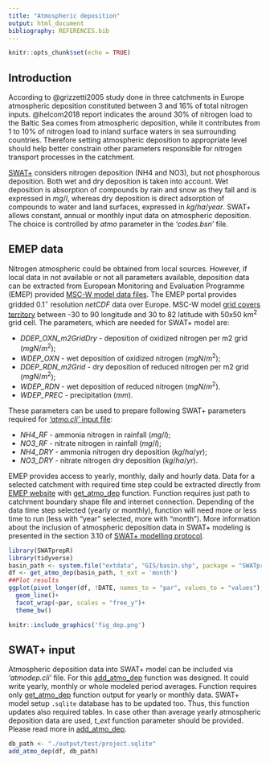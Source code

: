 ```yaml
---
title: "Atmospheric deposition"
output: html_document
bibliography: REFERENCES.bib
---
```


```r
knitr::opts_chunk$set(echo = TRUE)
```

## Introduction

According to @grizzetti2005 study done in three catchments in Europe atmospheric deposition constituted between 3 and 16% of total nitrogen inputs. @helcom2018 report indicates the around 30% of nitrogen load to the Baltic Sea comes from atmospheric deposition, while it contributes from 1 to 10% of nitrogen load to inland surface waters in sea surrounding countries. Therefore setting atmospheric deposition to appropriate level should help better constrain other parameters responsible for nitrogen transport processes in the catchment.

[SWAT+](https://swat.tamu.edu/software/plus/) considers nitrogen deposition (NH4 and NO3), but not phosphorous deposition. Both wet and dry deposition is taken into account. Wet deposition is absorption of compounds by rain and snow as they fall and is expressed in $mg/l$, whereas dry deposition is direct adsorption of compounds to water and land surfaces, expressed in $kg/ha/year$. SWAT+ allows constant, annual or monthly input data on atmospheric deposition. The choice is controlled by *atmo* parameter in the *'codes.bsn'* file. 

## EMEP data

Nitrogen atmospheric could be obtained from local sources. However, if local data in not available or not all parameters available, deposition data can be extracted from European Monitoring and Evaluation Programme (EMEP) provided [MSC-W model data files](https://www.emep.int/mscw/mscw_moddata.html). The EMEP portal provides gridded 0.1$^{\circ}$ resolution *netCDF* data over Europe. MSC-W model [grid covers territory](https://www.emep.int/grid/lonlatgrid.pdf) between -30 to 90 longitude and  30 to 82 latitude with 50x50 km^2^ grid cell. The parameters, which are needed for SWAT+ model are: 

- *DDEP_OXN_m2GridDry* - deposition of oxidized nitrogen per m2 grid ($mgN/m^2$);
- *WDEP_OXN* - wet deposition of oxidized nitrogen ($mgN/m^2$); 
- *DDEP_RDN_m2Grid* - dry deposition of reduced nitrogen per m2 grid ($mgN/m^2$); 
- *WDEP_RDN* - wet deposition of reduced nitrogen ($mgN/m^2$).
- *WDEP_PREC* - precipitation ($mm$).

These parameters can be used to prepare following SWAT+ parameters required for [*'atmo.cli'* input file](https://swatplus.gitbook.io/io-docs/introduction/climate/atmo.cli):

- *NH4_RF* - ammonia nitrogen in rainfall ($mg/l$);
- *NO3_RF* - nitrate nitrogen in rainfall ($mg/l$);
- *NH4_DRY* - ammonia nitrogen dry deposition ($kg/ha/yr$);
- *NO3_DRY* - nitrate nitrogen dry deposition ($kg/ha/yr$). 

EMEP provides access to yearly, monthly, daily and hourly data. Data for a selected catchment with required time step could be extracted directly from [EMEP website](https://www.emep.int/mscw/mscw_moddata.html) with [get_atmo_dep](../reference/get_atmo_dep.html) function. Function requires just path to catchment boundary shape file and internet connection. Depending of the data time step selected (yearly or monthly), function will need more or less time to run (less with "year" selected, more with "month"). More information about the inclusion of atmospheric deposition data in SWAT+ modeling is presented in the section 3.10 of [SWAT+ modelling protocol](https://doi.org/10.5281/zenodo.7463395).

```r
library(SWATprepR)
library(tidyverse)
basin_path <- system.file("extdata", "GIS/basin.shp", package = "SWATprepR")
df <- get_atmo_dep(basin_path, t_ext = 'month')
##Plot results
ggplot(pivot_longer(df, !DATE, names_to = "par", values_to = "values"), aes(x = DATE, y = values))+ 
  geom_line()+ 
  facet_wrap(~par, scales = "free_y")+ 
  theme_bw()
```

```r
knitr::include_graphics('fig_dep.png')
```

## SWAT+ input

Atmospheric deposition data into SWAT+ model can be included via *'atmodep.cli'* file. For this [add_atmo_dep](../reference/add_atmo_dep.html) function was designed. It could write yearly, monthly or whole modeled period averages. Function requires only [get_atmo_dep](../reference/get_atmo_dep.html) function output for yearly or monthly data. SWAT+ model setup `.sqlite` database has to be updated too. Thus, this function updates also required tables. In case other than average yearly atmospheric deposition data are used, *t_ext* function parameter should be provided. Please read more in [add_atmo_dep](../reference/add_atmo_dep.html).

```r
db_path <- "./output/test/project.sqlite"
add_atmo_dep(df, db_path)
```
